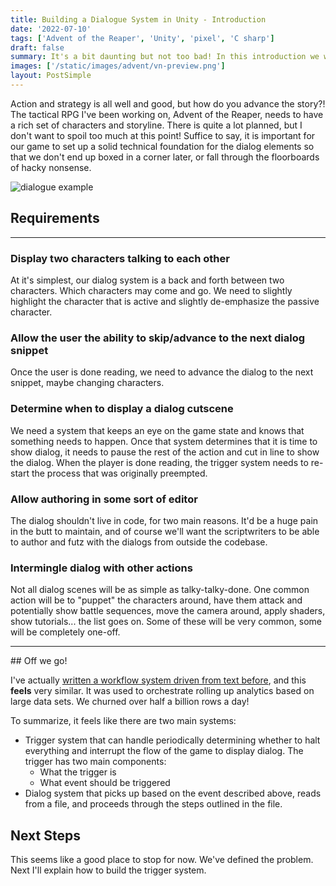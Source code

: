 ```yaml
---
title: Building a Dialogue System in Unity - Introduction
date: '2022-07-10'
tags: ['Advent of the Reaper', 'Unity', 'pixel', 'C sharp']
draft: false
summary: It's a bit daunting but not too bad! In this introduction we will list requirements and put some bones around the technical solution
images: ['/static/images/advent/vn-preview.png']
layout: PostSimple
---
```


Action and strategy is all well and good, but how do you advance the story?! The tactical RPG I've been working on, Advent of the Reaper, needs to have a rich set of characters and storyline. There is quite a lot planned, but I don't want to spoil too much at this point! Suffice to say, it is important for our game to set up a solid technical foundation for the dialog elements so that we don't end up boxed in a corner later, or fall through the floorboards of hacky nonsense.

![dialogue example](/static/images/advent/dialog-with-sigh-bouncing.png)

## Requirements
<hr/>

### Display two characters talking to each other

At it's simplest, our dialog system is a back and forth between two characters. Which characters may come and go. We need to slightly highlight the character that is active and slightly de-emphasize the passive character.

### Allow the user the ability to skip/advance to the next dialog snippet

Once the user is done reading, we need to advance the dialog to the next snippet, maybe changing characters.

### Determine __when__ to display a dialog cutscene

We need a system that keeps an eye on the game state and knows that something needs to happen. Once that system determines that it is time to show dialog, it needs to pause the rest of the action and cut in line to show the dialog. When the player is done reading, the trigger system needs to re-start the process that was originally preempted.

### Allow authoring in some sort of editor

The dialog shouldn't live in code, for two main reasons. It'd be a huge pain in the butt to maintain, and of course we'll want the scriptwriters to be able to author and futz with the dialogs from outside the codebase.

### Intermingle dialog with other actions

Not all dialog scenes will be as simple as talky-talky-done. One common action will be to "puppet" the characters around, have them attack and potentially show battle sequences, move the camera around, apply shaders, show tutorials... the list goes on. Some of these will be very common, some will be completely one-off.

<hr/>
## Off we go!

I've actually [written a workflow system driven from text before](https://github.com/lucasgray/gru-docs/tree/master/src/markdown), and this __feels__ very similar. It was used to orchestrate rolling up analytics based on large data sets. We churned over half a billion rows a day!

To summarize, it feels like there are two main systems:

* Trigger system that can handle periodically determining whether to halt everything and interrupt the flow of the game to display dialog. The trigger has two main components:
  * What the trigger is
  * What event should be triggered
* Dialog system that picks up based on the event described above, reads from a file, and proceeds through the steps outlined in the file.

## Next Steps

This seems like a good place to stop for now. We've defined the problem. Next I'll explain how to build the trigger system.
